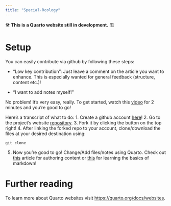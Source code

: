 ```yaml
---
title: "Special-Rcology"
---
```


🛠️ **This is a Quarto website still in development.** 🏗️

# Setup

You can easily contribute via github by following these steps:

-   "Low key contribution": Just leave a comment on the article you want to enhance. This is especially wanted for general feedback (structure, content etc.)!

-   "I want to add notes myself!"

No problem! It's very easy, really. To get started, watch this [video](https://youtu.be/CML6vfKjQss&t=1m45s) for 2 minutes and you're good to go!

Here's a transcript of what to do: 1. Create a github account [here](https://github.com/login)! 2. Go to the project's website [repository](https://github.com/soekni/Special-Rcology.github.io). 3. Fork it by clicking the button on the top right! 4. After linking the forked repo to your account, clone/download the files at your desired destination using:

```git
git clone 
```

5.  Now you're good to go! Change/Add files/notes using Quarto. Check out [this]() article for authoring content or [this]() for learning the basics of markdown!

# Further reading

To learn more about Quarto websites visit <https://quarto.org/docs/websites>.
